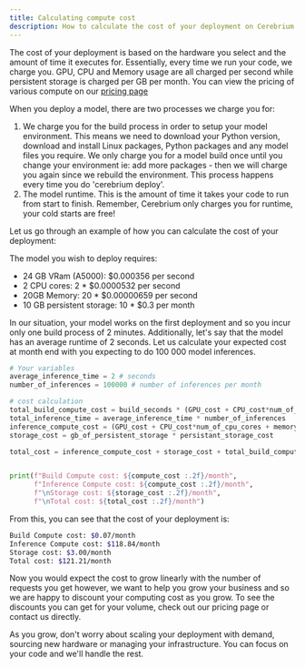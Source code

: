 ```yaml
---
title: Calculating compute cost
description: How to calculate the cost of your deployment on Cerebrium
---
```


The cost of your deployment is based on the hardware you select and the amount of time it executes for. Essentially, every time we run your code, we charge you.
GPU, CPU and Memory usage are all charged per second while persistent storage is charged per GB per month. You can view the pricing of various compute on our [pricing page](https://www.cerebrium.ai/pricing)

When you deploy a model, there are two processes we charge you for:

1. We charge you for the build process in order to setup your model environment. This means we need to download your Python version, download and install Linux packages, Python packages
   and any model files you require. We only charge you for a model build once until you change your environment ie: add more packages - then we will charge you again since
   we rebuild the environment. This process happens every time you do 'cerebrium deploy'.
2. The model runtime. This is the amount of time it takes your code to run from start to finish.
   Remember, Cerebrium only charges you for runtime, your cold starts are free!

Let us go through an example of how you can calculate the cost of your deployment:

The model you wish to deploy requires:

- 24 GB VRam (A5000): $0.000356 per second
- 2 CPU cores: 2 \* $0.0000532 per second
- 20GB Memory: 20 \* $0.00000659 per second
- 10 GB persistent storage: 10 \* $0.3 per month

In our situation, your model works on the first deployment and so you incur only one build process of 2 minutes. Additionally, let's say that the model has an average runtime of 2 seconds. Let us calculate your
expected cost at month end with you expecting to do 100 000 model inferences.

```python
# Your variables
average_inference_time = 2 # seconds
number_of_inferences = 100000 # number of inferences per month

# cost calculation
total_build_compute_cost = build_seconds * (GPU_cost + CPU_cost*num_of_cpu_cores + memory_cost*gb_of_RAM )
total_inference_time = average_inference_time * number_of_inferences
inference_compute_cost = (GPU_cost + CPU_cost*num_of_cpu_cores + memory_cost*gb_of_RAM ) * total_inference_time
storage_cost = gb_of_persistent_storage * persistant_storage_cost

total_cost = inference_compute_cost + storage_cost + total_build_compute_cost


print(f"Build Compute cost: ${compute_cost :.2f}/month",
      f"Inference Compute cost: ${compute_cost :.2f}/month",
      f"\nStorage cost: ${storage_cost :.2f}/month",
      f"\nTotal cost: ${total_cost :.2f}/month")
```

From this, you can see that the cost of your deployment is:

```bash
Build Compute cost: $0.07/month
Inference Compute cost: $118.84/month
Storage cost: $3.00/month
Total cost: $121.21/month
```

Now you would expect the cost to grow linearly with the number of requests you get however, we want to help you grow your business and so we are happy to discount your computing cost as you grow.
To see the discounts you can get for your volume, check out our pricing page or contact us directly.

As you grow, don't worry about scaling your deployment with demand, sourcing new hardware or managing your infrastructure. You can focus on your code and we'll handle the rest.
